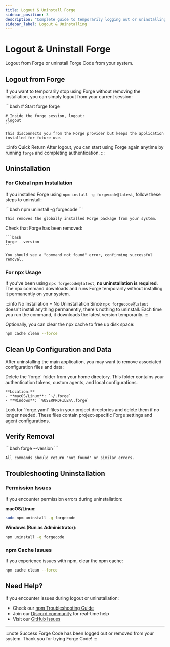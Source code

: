 ```yaml
---
title: Logout & Uninstall Forge
sidebar_position: 3
description: "Complete guide to temporarily logging out or uninstalling Forge Code from your system."
sidebar_label: Logout & Uninstalling
---
```



# Logout & Uninstall Forge

Logout from Forge or uninstall Forge Code from your system.

## Logout from Forge

If you want to temporarily stop using Forge without removing the installation, you can simply logout from your current session:

<Steps>
  <Step title="Start Forge and logout">
    ```bash
    # Start forge
    forge

    # Inside the forge session, logout:
    /logout
    ```

    This disconnects you from the Forge provider but keeps the application installed for future use.

  </Step>
</Steps>

:::info Quick Return
After logout, you can start using Forge again anytime by running `forge` and completing authentication.
:::

## Uninstallation

### For Global npm Installation

If you installed Forge using `npm install -g forgecode@latest`, follow these steps to uninstall:

<Steps>
  <Step title="Uninstall">
    ```bash
    npm uninstall -g forgecode
    ```

    This removes the globally installed Forge package from your system.

  </Step>

  <Step title="Verify removal">
    Check that Forge has been removed:

    ```bash
    forge --version
    ```

    You should see a "command not found" error, confirming successful removal.

  </Step>
</Steps>

### For npx Usage

If you've been using `npx forgecode@latest`, **no uninstallation is required**. The npx command downloads and runs Forge temporarily without installing it permanently on your system.

:::info No Installation = No Uninstallation
Since `npx forgecode@latest` doesn't install anything permanently, there's nothing to uninstall. Each time you run the command, it downloads the latest version temporarily.
:::

Optionally, you can clear the npx cache to free up disk space:

```bash
npm cache clean --force
```

## Clean Up Configuration and Data

After uninstalling the main application, you may want to remove associated configuration files and data:

<Steps>
  <Step title="Remove Forge configuration directory">
    Delete the `forge` folder from your home directory. This folder contains your authentication tokens, custom agents, and local configurations.

    **Location:**
    - **macOS/Linux**: `~/.forge`
    - **Windows**: `%USERPROFILE%\.forge`

  </Step>
  
  <Step title="Remove project-specific configurations (optional)">
    Look for `forge.yaml` files in your project directories and delete them if no longer needed. These files contain project-specific Forge settings and agent configurations.
  </Step>
</Steps>

## Verify Removal

<Steps>
  <Step title="Check command availability">
    ```bash
    forge --version
    ```
    
    All commands should return "not found" or similar errors.
  </Step>


</Steps>

## Troubleshooting Uninstallation

### Permission Issues

If you encounter permission errors during uninstallation:

**macOS/Linux:**

```bash
sudo npm uninstall -g forgecode
```

**Windows (Run as Administrator):**

```cmd
npm uninstall -g forgecode
```

### npm Cache Issues

If you experience issues with npm, clear the npm cache:

```bash
npm cache clean --force
```

## Need Help?

If you encounter issues during logout or uninstallation:

- Check our [npm Troubleshooting Guide](/docs/npm-troubleshooting)
- Join our [Discord community](https://discord.gg/kRZBPpkgwq) for real-time help
- Visit our [GitHub Issues](https://github.com/antinomyhq/forge/issues)

---

:::note Success
Forge Code has been logged out or removed from your system. Thank you for trying Forge Code!
:::
